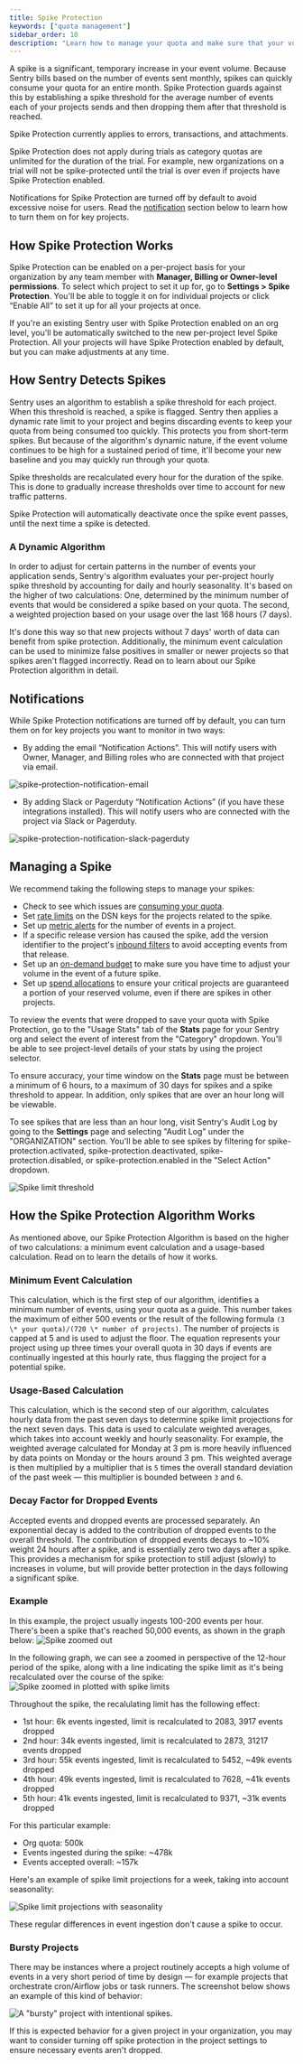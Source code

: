 ```yaml
---
title: Spike Protection
keywords: ["quota management"]
sidebar_order: 10
description: "Learn how to manage your quota and make sure that your volume isn't consumed all at once with Spike Protection."
---
```


A spike is a significant, temporary increase in your event volume. Because Sentry bills based on the number of events sent monthly, spikes can quickly consume your quota for an entire month. Spike Protection guards against this by establishing a spike threshold for the average number of events each of your projects sends and then dropping them after that threshold is reached.

Spike Protection currently applies to errors, transactions, and attachments.

<Note>

Spike Protection does not apply during trials as category quotas are unlimited for the duration of the trial. For example, new organizations on a trial will not be spike-protected until the trial is over even if projects have Spike Protection enabled.

</Note>

<Note>

Notifications for Spike Protection are turned off by default to avoid excessive noise for users. Read the [notification](/product/accounts/quotas/spike-protection/#notifications) section below to learn how to turn them on for key projects.

</Note>

## How Spike Protection Works

Spike Protection can be enabled on a per-project basis for your organization by any team member with **Manager, Billing or Owner-level permissions**. To select which project to set it up for, go to **Settings > Spike Protection**. You'll be able to toggle it on for individual projects or click “Enable All” to set it up for all your projects at once.

<Note>

If you're an existing Sentry user with Spike Protection enabled on an org level, you'll be automatically switched to the new per-project level Spike Protection. All your projects will have Spike Protection enabled by default, but you can make adjustments at any time.

</Note>

## How Sentry Detects Spikes

Sentry uses an algorithm to establish a spike threshold for each project. When this threshold is reached, a spike is flagged. Sentry then applies a dynamic rate limit to your project and begins discarding events to keep your quota from being consumed too quickly. This protects you from short-term spikes. But because of the algorithm's dynamic nature, if the event volume continues to be high for a sustained period of time, it'll become your new baseline and you may quickly run through your quota.

Spike thresholds are recalculated every hour for the duration of the spike. This is done to gradually increase thresholds over time to account for new traffic patterns.

Spike Protection will automatically deactivate once the spike event passes, until the next time a spike is detected.

### A Dynamic Algorithm

In order to adjust for certain patterns in the number of events your application sends, Sentry's algorithm evaluates your per-project hourly spike threshold by accounting for daily and hourly seasonality. It's based on the higher of two calculations: One, determined by the minimum number of events that would be considered a spike based on your quota. The second, a weighted projection based on your usage over the last 168 hours (7 days).

It's done this way so that new projects without 7 days' worth of data can benefit from spike protection. Additionally, the minimum event calculation can be used to minimize false positives in smaller or newer projects so that spikes aren't flagged incorrectly. Read on to learn about our Spike Protection algorithm in detail.

## Notifications

While Spike Protection notifications are turned off by default, you can turn them on for key projects you want to monitor in two ways:

- By adding the email “Notification Actions”. This will notify users with Owner, Manager, and Billing roles who are connected with that project via email.

![spike-protection-notification-email](https://user-images.githubusercontent.com/26800704/233509719-cacf233a-5618-43f8-9fd4-068f5c5217b3.png)

- By adding Slack or Pagerduty “Notification Actions” (if you have these integrations installed). This will notify users who are connected with the project via Slack or Pagerduty.

![spike-protection-notification-slack-pagerduty](https://user-images.githubusercontent.com/26800704/233509795-23825efb-a448-47e3-9b6c-f0d6aec0ecaa.png)

## Managing a Spike

We recommend taking the following steps to manage your spikes:

- Check to see which issues are [consuming your quota](https://sentry.sentry.io/stats/).
- Set [rate limits](/product/accounts/quotas/manage-event-stream-guide/#6-rate-limiting) on the DSN keys for the projects related to the spike.
- Set up [metric alerts](/product/alerts/alert-types/#metric-alerts) for the number of events in a project.
- If a specific release version has caused the spike, add the version identifier to the project's [inbound filters](/product/accounts/quotas/manage-event-stream-guide/#3-inbound-data-filters) to avoid accepting events from that release.
- Set up an [on-demand budget](/product/accounts/quotas/manage-event-stream-guide/#on-demand-budget) to make sure you have time to adjust your volume in the event of a future spike.
- Set up [spend allocations](/product/accounts/quotas/#spend-allocation) to ensure your critical projects are guaranteed a portion of your reserved volume, even if there are spikes in other projects.

To review the events that were dropped to save your quota with Spike Protection, go to the "Usage Stats" tab of the **Stats** page for your Sentry org and select the event of interest from the "Category" dropdown. You'll be able to see project-level details of your stats by using the project selector.

To ensure accuracy, your time window on the **Stats** page must be between a minimum of 6 hours, to a maximum of 30 days for spikes and a spike threshold to appear. In addition, only spikes that are over an hour long will be viewable.

To see spikes that are less than an hour long, visit Sentry's Audit Log by going to the **Settings** page and selecting "Audit Log" under the "ORGANIZATION" section. You'll be able to see spikes by filtering for spike-protection.activated, spike-protection.deactivated, spike-protection.disabled, or spike-protection.enabled in the "Select Action" dropdown.

![Spike limit threshold](./img/spike-limit-threshold.png)

## How the Spike Protection Algorithm Works

As mentioned above, our Spike Protection Algorithm is based on the higher of two calculations: a minimum event calculation and a usage-based calculation. Read on to learn the details of how it works.

### Minimum Event Calculation

This calculation, which is the first step of our algorithm, identifies a minimum number of events, using your quota as a guide. This number takes the maximum of either 500 events or the result of the following formula `(3 \* your quota)/(720 \* number of projects)`. The number of projects is capped at 5 and is used to adjust the floor. The equation represents your project using up three times your overall quota in 30 days if events are continually ingested at this hourly rate, thus flagging the project for a potential spike.

### Usage-Based Calculation

This calculation, which is the second step of our algorithm, calculates hourly data from the past seven days to determine spike limit projections for the next seven days. This data is used to calculate weighted averages, which takes into account weekly and hourly seasonality. For example, the weighted average calculated for Monday at 3 pm is more heavily influenced by data points on Monday or the hours around 3 pm. This weighted average is then multiplied by a multiplier that is `5` times the overall standard deviation of the past week — this multiplier is bounded between `3` and `6`.

### Decay Factor for Dropped Events

Accepted events and dropped events are processed separately. An exponential decay is added to the contribution of dropped events to the overall threshold. The contribution of dropped events decays to ~10% weight 24 hours after a spike, and is essentially zero two days after a spike. This provides a mechanism for spike protection to still adjust (slowly) to increases in volume, but will provide better protection in the days following a significant spike.

### Example

In this example, the project usually ingests 100-200 events per hour. There's been a spike that's reached 50,000 events, as shown in the graph below:
![Spike zoomed out](./img/spike-protection-zoomed-out.png)

In the following graph, we can see a zoomed in perspective of the 12-hour period of the spike, along with a line indicating the spike limit as it's being recalculated over the course of the spike:
![Spike zoomed in plotted with spike limits](./img/spike-protection-zoomed-in.png)

Throughout the spike, the recalulating limit has the following effect:

- 1st hour: 6k events ingested, limit is recalculated to 2083, 3917 events dropped
- 2nd hour: 34k events ingested, limit is recalculated to 2873, 31217 events dropped
- 3rd hour: 55k events ingested, limit is recalculated to 5452, ~49k events dropped
- 4th hour: 49k events ingested, limit is recalculated to 7628, ~41k events dropped
- 5th hour: 41k events ingested, limit is recalculated to 9371, ~31k events dropped

For this particular example:

- Org quota: 500k
- Events ingested during the spike: ~478k
- Events accepted overall: ~157k

Here's an example of spike limit projections for a week, taking into account seasonality:

![Spike limit projections with seasonality](./img/spike-protection-steady-state.png)

These regular differences in event ingestion don't cause a spike to occur.

### Bursty Projects

There may be instances where a project routinely accepts a high volume of events in a very short period of time by design — for example projects that orchestrate cron/Airflow jobs or task runners. The screenshot below shows an example of this kind of behavior:

![A "bursty" project with intentional spikes.](./img/bursty_projects.png)

If this is expected behavior for a given project in your organization, you may want to consider turning off spike protection in the project settings to ensure necessary events aren't dropped.
